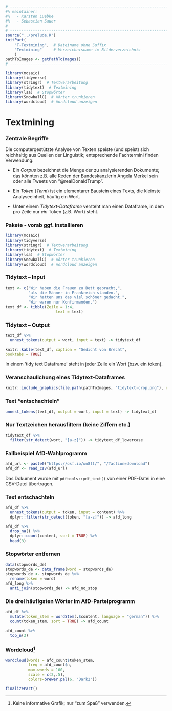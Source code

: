 ```r
# ---------------------------------------------------------------------------
#% maintainer:
#%   - Karsten Luebke
#%   - Sebastian Sauer
#
# ---------------------------------------------------------------------------
source("../prelude.R")
initPart(
    "T-Textmining",  # Dateiname ohne Suffix
    "Textmining"     # Verzeichnisname im Bilderverzeichnis 
    )
pathToImages <- getPathToImages()
# ---------------------------------------------------------------------------

library(mosaic)
library(tidyverse)
library(stringr)  # Textverarbeitung
library(tidytext)  # Textmining
library(lsa)  # Stopwörter
library(SnowballC)  # Wörter trunkieren
library(wordcloud)  # Wordcloud anzeigen

```

# Textmining


### Zentrale Begriffe



Die computergestützte Analyse von Texten speiste (und speist) sich reichhaltig aus Quellen der Linguistik; entsprechende Fachtermini finden Verwendung:  

- Ein *Corpus* bezeichnet die Menge der zu analysierenden Dokumente; das könnten z.B. alle Reden der Bundeskanzlerin Angela Merkel sein oder alle Tweets von "\@realDonaldTrump".

- Ein *Token* (*Term*) ist ein elementarer Baustein eines Texts, die kleinste Analyseeinheit, häufig ein Wort.

- Unter einem *Tidytext-Dataframe* versteht man einen Dataframe, in dem pro Zeile nur *ein* Token (z.B. Wort) steht.


### Pakete - vorab ggf. installieren

```r
library(mosaic)
library(tidyverse)
library(stringr)  # Textverarbeitung
library(tidytext)  # Textmining
library(lsa)  # Stopwörter
library(SnowballC)  # Wörter trunkieren
library(wordcloud)  # Wordcloud anzeigen
```



### Tidytext -- Input

```r
text <- c("Wir haben die Frauen zu Bett gebracht,",
          "als die Männer in Frankreich standen.",
          "Wir hatten uns das viel schöner gedacht.",
          "Wir waren nur Konfirmanden.")
text_df <- tibble(Zeile = 1:4,
                      text = text)
```

### Tidytext -- Output

```r
text_df %>%
  unnest_tokens(output = wort, input = text) -> tidytext_df

knitr::kable(text_df, caption = "Gedicht von Brecht",
booktabs = TRUE)
```

In einem 'tidy text Dataframe'  steht in jeder Zeile ein Wort (bzw. ein token).

### Veranschaulichung eines Tidytext-Dataframes

```r
knitr::include_graphics(file.path(pathToImages, "tidytext-crop.png"), error=FALSE)
```

### Text "entschachteln"

```r
unnest_tokens(text_df, output = wort, input = text) -> tidytext_df
```


### Nur Textzeichen herausfiltern (keine Ziffern etc.)


```r
tidytext_df %>%
  filter(str_detect(wort, "[a-z]")) -> tidytext_df_lowercase
```



### Fallbeispiel AfD-Wahlprogramm

```r
afd_url <- paste0("https://osf.io/wn8ft/", "/?action=download")
afd_df <- read_csv(afd_url)
```

Das Dokument wurde mit `pdftools::pdf_text()` von einer PDF-Datei in eine CSV-Datei übertragen.

### Text entschachteln


```r
afd_df %>%
  unnest_tokens(output = token, input = content) %>%
  dplyr::filter(str_detect(token, "[a-z]")) -> afd_long
```



```r
afd_df %>%
  drop_na() %>%  
  dplyr::count(content, sort = TRUE) %>%
  head(3)
```

### Stopwörter entfernen


```r
data(stopwords_de)
stopwords_de <- data_frame(word = stopwords_de)
stopwords_de <- stopwords_de %>%
  rename(token = word)  
afd_long %>%
  anti_join(stopwords_de) -> afd_no_stop
```



### Die drei häufigsten Wörter im AfD-Parteiprogramm


```r
afd_df %>% 
  mutate(token_stem = wordStem(.$content, language = "german")) %>% 
  count(token_stem, sort = TRUE) -> afd_count

afd_count %>% 
  top_n(3)
```


### Wordcloud^[Keine informative Grafik; nur "zum Spaß" verwenden.]

```r
wordcloud(words = afd_count$token_stem, 
          freq = afd_count$n, 
          max.words = 100, 
          scale = c(2,.5), 
          colors=brewer.pal(6, "Dark2"))
```

```r
finalizePart()
```

